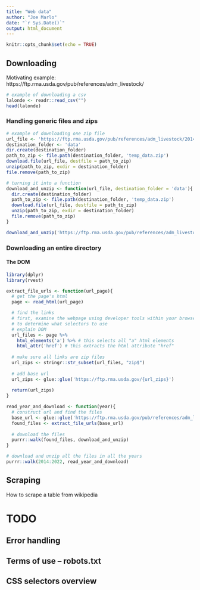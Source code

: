 ```yaml
---
title: "Web data"
author: "Joe Marlo"
date: "`r Sys.Date()`"
output: html_document
---
```


```r
knitr::opts_chunk$set(echo = TRUE)
```

## Downloading

Motivating example: https://ftp.rma.usda.gov/pub/references/adm_livestock/

```r
# example of downloading a csv
lalonde <- readr::read_csv("")
head(lalonde)
```

### Handling generic files and zips

```r
# example of downloading one zip file
url_file <- 'https://ftp.rma.usda.gov/pub/references/adm_livestock/2014/2014_ADMLivestockLgm_Daily_20130726.zip'
destination_folder <- 'data'
dir.create(destination_folder)
path_to_zip <- file.path(destination_folder, 'temp_data.zip')
download.file(url_file, destfile = path_to_zip)
unzip(path_to_zip, exdir = destination_folder)
file.remove(path_to_zip)
```

```r
# turning it into a function
download_and_unzip <- function(url_file, destination_folder = 'data'){
  dir.create(destination_folder)
  path_to_zip <- file.path(destination_folder, 'temp_data.zip')
  download.file(url_file, destfile = path_to_zip)
  unzip(path_to_zip, exdir = destination_folder)
  file.remove(path_to_zip)
}

download_and_unzip('https://ftp.rma.usda.gov/pub/references/adm_livestock/2014/2014_ADMLivestockLgm_Daily_20130726.zip')
```

### Downloading an entire directory



#### The DOM

```r
library(dplyr)
library(rvest)

extract_file_urls <- function(url_page){
  # get the page's html
  page <- read_html(url_page)

  # find the links
  # first, examine the webpage using developer tools within your browser
  # to determine what selectors to use
  # explain DOM
  url_files <- page %>%
    html_elements('a') %>% # this selects all "a" html elements
    html_attr('href') # this extracts the html attribute "href"
  
  # make sure all links are zip files
  url_zips <- stringr::str_subset(url_files, "zip$")
  
  # add base url
  url_zips <- glue::glue('https://ftp.rma.usda.gov/{url_zips}')
  
  return(url_zips)
}

read_year_and_download <- function(year){
  # construct url and find the files
  base_url <- glue::glue('https://ftp.rma.usda.gov/pub/references/adm_livestock/{year}/')
  found_files <- extract_file_urls(base_url)
  
  # download the files
  purrr::walk(found_files, download_and_unzip)
}

# download and unzip all the files in all the years
purrr::walk(2014:2022, read_year_and_download)
```

## Scraping

How to scrape a table from wikipedia



# TODO

## Error handling

## Terms of use -- robots.txt

## CSS selectors overview

